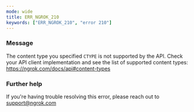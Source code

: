 ```yaml
---
mode: wide
title: ERR_NGROK_210
keywords: ["ERR_NGROK_210", "error 210"]
---
```


### Message

The content type you specified `CTYPE` is not supported by the API. Check your API client implementation and see the list of supported content types: https://ngrok.com/docs/api#content-types

### Further help

If you're having trouble resolving this error, please reach out to [support@ngrok.com](mailto:support@ngrok.com?subject=Help%20with%20ERR_NGROK_210)
